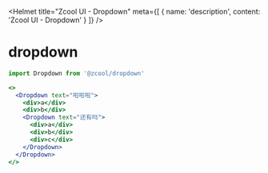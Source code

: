 
<Helmet
  title="Zcool UI - Dropdown"
  meta={[
    {
      name: 'description',
      content: 'Zcool UI - Dropdown'
    }
  ]}
/>

# dropdown

```js
import Dropdown from '@zcool/dropdown'
```

```.jsx
<>
  <Dropdown text="啦啦啦">
    <div>a</div>
    <div>b</div>
    <Dropdown text="还有吗">
      <div>a</div>
      <div>b</div>
      <div>c</div>
    </Dropdown>
  </Dropdown>
</>
```
